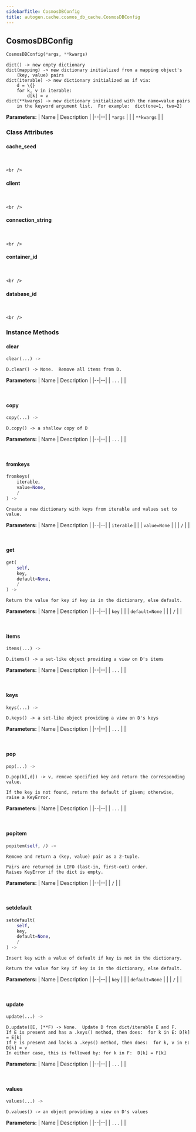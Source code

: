 ```yaml
---
sidebarTitle: CosmosDBConfig
title: autogen.cache.cosmos_db_cache.CosmosDBConfig
---
```

<h2 id="autogen.cache.cosmos_db_cache.CosmosDBConfig" class="doc doc-heading">
    <code class="doc-symbol doc-symbol-heading doc-symbol-class"></code>
    <span class="doc doc-object-name doc-class-name">CosmosDBConfig</span>
</h2>

```python
CosmosDBConfig(*args, **kwargs)
```

    dict() -> new empty dictionary
    dict(mapping) -> new dictionary initialized from a mapping object's
        (key, value) pairs
    dict(iterable) -> new dictionary initialized as if via:
        d = \{}
        for k, v in iterable:
            d[k] = v
    dict(**kwargs) -> new dictionary initialized with the name=value pairs
        in the keyword argument list.  For example:  dict(one=1, two=2)

<b>Parameters:</b>
| Name | Description |
|--|--|
| `*args` |  |
| `**kwargs` |  |

### Class Attributes

<code class="doc-symbol doc-symbol-heading doc-symbol-attribute"></code>
#### cache_seed
<br />

    <br />

<code class="doc-symbol doc-symbol-heading doc-symbol-attribute"></code>
#### client
<br />

    <br />

<code class="doc-symbol doc-symbol-heading doc-symbol-attribute"></code>
#### connection_string
<br />

    <br />

<code class="doc-symbol doc-symbol-heading doc-symbol-attribute"></code>
#### container_id
<br />

    <br />

<code class="doc-symbol doc-symbol-heading doc-symbol-attribute"></code>
#### database_id
<br />

    <br />

### Instance Methods

<code class="doc-symbol doc-symbol-heading doc-symbol-method"></code>
#### clear

```python
clear(...) -> 
```

    D.clear() -> None.  Remove all items from D.

<b>Parameters:</b>
| Name | Description |
|--|--|
| `...` |  |

<br />

<code class="doc-symbol doc-symbol-heading doc-symbol-method"></code>
#### copy

```python
copy(...) -> 
```

    D.copy() -> a shallow copy of D

<b>Parameters:</b>
| Name | Description |
|--|--|
| `...` |  |

<br />

<code class="doc-symbol doc-symbol-heading doc-symbol-method"></code>
#### fromkeys

```python
fromkeys(
    iterable,
    value=None,
    /
) -> 
```

    Create a new dictionary with keys from iterable and values set to value.

<b>Parameters:</b>
| Name | Description |
|--|--|
| `iterable` |  |
| `value=None` |  |
| `/` |  |

<br />

<code class="doc-symbol doc-symbol-heading doc-symbol-method"></code>
#### get

```python
get(
    self,
    key,
    default=None,
    /
) -> 
```

    Return the value for key if key is in the dictionary, else default.

<b>Parameters:</b>
| Name | Description |
|--|--|
| `key` |  |
| `default=None` |  |
| `/` |  |

<br />

<code class="doc-symbol doc-symbol-heading doc-symbol-method"></code>
#### items

```python
items(...) -> 
```

    D.items() -> a set-like object providing a view on D's items

<b>Parameters:</b>
| Name | Description |
|--|--|
| `...` |  |

<br />

<code class="doc-symbol doc-symbol-heading doc-symbol-method"></code>
#### keys

```python
keys(...) -> 
```

    D.keys() -> a set-like object providing a view on D's keys

<b>Parameters:</b>
| Name | Description |
|--|--|
| `...` |  |

<br />

<code class="doc-symbol doc-symbol-heading doc-symbol-method"></code>
#### pop

```python
pop(...) -> 
```

    D.pop(k[,d]) -> v, remove specified key and return the corresponding value.
    
    If the key is not found, return the default if given; otherwise,
    raise a KeyError.

<b>Parameters:</b>
| Name | Description |
|--|--|
| `...` |  |

<br />

<code class="doc-symbol doc-symbol-heading doc-symbol-method"></code>
#### popitem

```python
popitem(self, /) -> 
```

    Remove and return a (key, value) pair as a 2-tuple.
    
    Pairs are returned in LIFO (last-in, first-out) order.
    Raises KeyError if the dict is empty.

<b>Parameters:</b>
| Name | Description |
|--|--|
| `/` |  |

<br />

<code class="doc-symbol doc-symbol-heading doc-symbol-method"></code>
#### setdefault

```python
setdefault(
    self,
    key,
    default=None,
    /
) -> 
```

    Insert key with a value of default if key is not in the dictionary.
    
    Return the value for key if key is in the dictionary, else default.

<b>Parameters:</b>
| Name | Description |
|--|--|
| `key` |  |
| `default=None` |  |
| `/` |  |

<br />

<code class="doc-symbol doc-symbol-heading doc-symbol-method"></code>
#### update

```python
update(...) -> 
```

    D.update([E, ]**F) -> None.  Update D from dict/iterable E and F.
    If E is present and has a .keys() method, then does:  for k in E: D[k] = E[k]
    If E is present and lacks a .keys() method, then does:  for k, v in E: D[k] = v
    In either case, this is followed by: for k in F:  D[k] = F[k]

<b>Parameters:</b>
| Name | Description |
|--|--|
| `...` |  |

<br />

<code class="doc-symbol doc-symbol-heading doc-symbol-method"></code>
#### values

```python
values(...) -> 
```

    D.values() -> an object providing a view on D's values

<b>Parameters:</b>
| Name | Description |
|--|--|
| `...` |  |

<br />